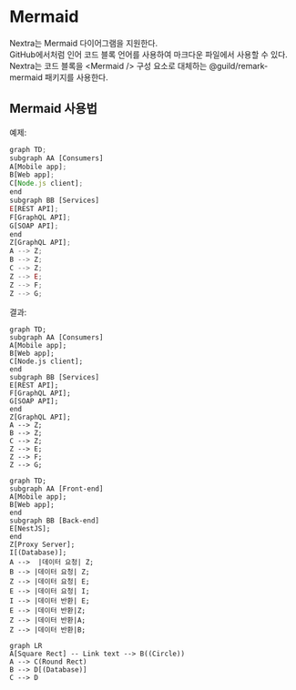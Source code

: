 # Mermaid

Nextra는 Mermaid 다이어그램을 지원한다.  
GitHub에서처럼 인어 코드 블록 언어를 사용하여 마크다운 파일에서 사용할 수 있다.  
Nextra는 코드 블록을 \<Mermaid /> 구성 요소로 대체하는 @guild/remark-mermaid 패키지를 사용한다.

## Mermaid 사용법

예제:

```js
graph TD;
subgraph AA [Consumers]
A[Mobile app];
B[Web app];
C[Node.js client];
end
subgraph BB [Services]
E[REST API];
F[GraphQL API];
G[SOAP API];
end
Z[GraphQL API];
A --> Z;
B --> Z;
C --> Z;
Z --> E;
Z --> F;
Z --> G;
```

결과:

```mermaid
graph TD;
subgraph AA [Consumers]
A[Mobile app];
B[Web app];
C[Node.js client];
end
subgraph BB [Services]
E[REST API];
F[GraphQL API];
G[SOAP API];
end
Z[GraphQL API];
A --> Z;
B --> Z;
C --> Z;
Z --> E;
Z --> F;
Z --> G;
```

```mermaid
graph TD;
subgraph AA [Front-end]
A[Mobile app];
B[Web app];
end
subgraph BB [Back-end]
E[NestJS];
end
Z[Proxy Server];
I[(Database)];
A -->  |데이터 요청| Z;
B --> |데이터 요청| Z;
Z --> |데이터 요청| E;
E --> |데이터 요청| I;
I --> |데이터 반환| E;
E --> |데이터 반환|Z;
Z --> |데이터 반환|A;
Z --> |데이터 반환|B;
```

```mermaid
graph LR
A[Square Rect] -- Link text --> B((Circle))
A --> C(Round Rect)
B --> D[(Database)]
C --> D
```
